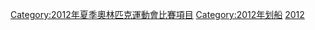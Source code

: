 {{Commons category|Rowing at the 2012 Summer Olympics}}
{{Cat main|2012年夏季奧林匹克運動會划船比賽}}

[[Category:2012年夏季奧林匹克運動會比賽項目|Category:2012年夏季奧林匹克運動會比賽項目]]
[[Category:2012年划船|Category:2012年划船]]
[[Category:奧林匹克運動會賽艇比賽|2012]]